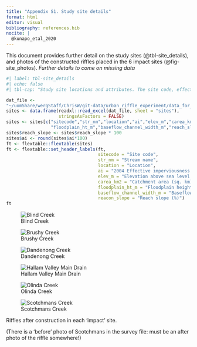 ```yaml
---
title: "Appendix S1. Study site details"
format: html
editor: visual
bibliography: references.bib
nocite: |
  @kunapo_etal_2020
---
```


This document provides further detail on the study sites (@tbl-site_details), and photos of the constructed riffles placed in the 6 impact sites (@fig-site_photos). *Further details to come on missing data*

```r
#| label: tbl-site_details
#| echo: false
#| tbl-cap: "Study site locations and attributes. The site code, effective imperviousness, Elevation, and catchment area were derived from Kunapo et al. 2020.  Reach slope and other channel dimensions were measured in a survey of the reach upstream and downstream of the sampled reach before riffle construction."

dat_file <- 
"~/uomShare/wergStaff/ChrisW/git-data/urban_riffle_experiment/data_for_model.xlsx"
sites <- data.frame(readxl::read_excel(dat_file, sheet = "sites"), 
                    stringsAsFactors = FALSE)
sites <- sites[c("sitecode","str_nm","location","ai","elev_m","carea_km2",
                 "floodplain_ht_m","baseflow_channel_width_m","reach_slope")]
sites$reach_slope <- sites$reach_slope * 100
sites$ai <- round(sites$ai*100)
ft <- flextable::flextable(sites)
ft <- flextable::set_header_labels(ft,
                                   sitecode = "Site code",
                                   str_nm = "Stream name",
                                   location = "Location",
                                   ai = "2004 Effective imperviousness (%)",
                                   elev_m = "Elevation above sea level (m)",
                                   carea_km2 = "Catchment area (sq. km)",
                                   floodplain_ht_m = "Floodplain height (m, mean, range)",
                                   baseflow_channel_width_m = "Baseflow wetted channel width (m)",
                                   reacon_slope = "Reach slope (%)")
ft
```

::: {#fig-site_photos layout-ncol="3"}
![Blind Creek](images/BLI_2492g_experimental_riffle_19960606.JPG){#fig-bli}

![Brushy Creek](images/BRS_1572d_experimental_riffle_19960604.JPG){#fig-brs}

![Dandenong Creek](images/DNG_7141a_experimental_riffle_200102xx.JPG){#fig-dng}

![Hallam Valley Main Drain](images/HVD_7836d_experimental_riffle_200102xx.JPG){#fig-hvd}

![Olinda Creek](images/OLN_5632h_experimental_riffle_200102xx.JPG){#fig-oln}

![Scotchmans Creek](images/still_looking.JPG){#fig-sco}

Riffles after construction in each 'impact' site.
:::

(There is a 'before' photo of Scotchmans in the survey file: must be an after photo of the riffle somewhere!)
